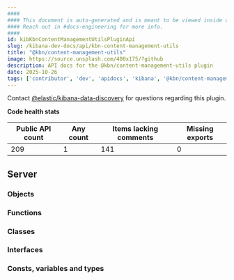 ```yaml
---
####
#### This document is auto-generated and is meant to be viewed inside our experimental, new docs system.
#### Reach out in #docs-engineering for more info.
####
id: kibKbnContentManagementUtilsPluginApi
slug: /kibana-dev-docs/api/kbn-content-management-utils
title: "@kbn/content-management-utils"
image: https://source.unsplash.com/400x175/?github
description: API docs for the @kbn/content-management-utils plugin
date: 2025-10-26
tags: ['contributor', 'dev', 'apidocs', 'kibana', '@kbn/content-management-utils']
---
```




Contact [@elastic/kibana-data-discovery](https://github.com/orgs/elastic/teams/kibana-data-discovery) for questions regarding this plugin.

**Code health stats**

| Public API count  | Any count | Items lacking comments | Missing exports |
|-------------------|-----------|------------------------|-----------------|
| 209 | 1 | 141 | 0 |

## Server

### Objects
<DocDefinitionList data={kbnContentManagementUtilsObj.server.objects}/>

### Functions
<DocDefinitionList data={kbnContentManagementUtilsObj.server.functions}/>

### Classes
<DocDefinitionList data={kbnContentManagementUtilsObj.server.classes}/>

### Interfaces
<DocDefinitionList data={kbnContentManagementUtilsObj.server.interfaces}/>

### Consts, variables and types
<DocDefinitionList data={kbnContentManagementUtilsObj.server.misc}/>

